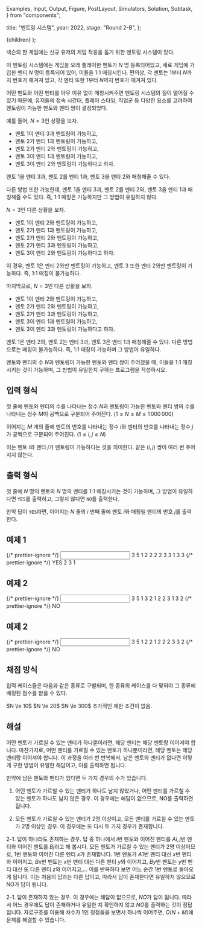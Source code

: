   Examples,
  Input,
  Output,
  Figure,
  PostLayout,
  Simulators,
  Solution,
  Subtask,
} from "components";

  title: "멘토링 시스템",
  year: 2022,
  stage: "Round 2-B",
};

  <PostLayout meta={meta}>{children}</PostLayout>
);

넥슨의 한 게임에는 신규 유저의 게임 적응을 돕기 위한 멘토링 시스템이 있다.

이 멘토링 시스템에는 게임을 오래 플레이한 멘토가 $N$ 명 등록되어있고,
새로 게임에 가입한 멘티 $N$ 명이 등록되어 있어, 이들을 1:1 매칭시킨다.
편의상, 각 멘토는 $1$부터 $N$까지 번호가 매겨져 있고,
각 멘티 또한 $1$부터 $N$까지 번호가 매겨져 있다.

어떤 멘토와 어떤 멘티를 아무 이유 없이 매칭시켜주면
멘토링 시스템의 질이 떨어질 수 있기 때문에,
유저들의 접속 시간대, 플레이 스타일, 직업군 등
다양한 요소를 고려하여 멘토링이 가능한 멘토와 멘티 쌍이 결정되었다.

예를 들어, $N = 3$인 상황을 보자.

* 멘토 $1$이 멘티 $3$과 멘토링이 가능하고,
* 멘토 $2$가 멘티 $1$과 멘토링이 가능하고,
* 멘토 $2$가 멘티 $2$와 멘토링이 가능하고,
* 멘토 $3$이 멘티 $1$과 멘토링이 가능하고,
* 멘토 $3$이 멘티 $2$와 멘토링이 가능하다고 하자.

멘토 $1$을 멘티 $3$과, 멘토 $2$를 멘티 $1$과, 멘토 $3$을 멘티 $2$와 매칭해줄 수 있다.

다른 방법 또한 가능한데, 멘토 $1$을 멘티 $3$과, 멘토 $2$를 멘티 $2$와,
멘토 $3$을 멘티 $1$과 매칭해줄 수도 있다.
즉, 1:1 매칭은 가능하지만 그 방법이 유일하지 않다.

$N = 3$인 다른 상황을 보자.

* 멘토 $1$이 멘티 $2$와 멘토링이 가능하고,
* 멘토 $2$가 멘티 $1$과 멘토링이 가능하고,
* 멘토 $2$가 멘티 $2$와 멘토링이 가능하고,
* 멘토 $2$가 멘티 $3$과 멘토링이 가능하고,
* 멘토 $3$이 멘티 $2$와 멘토링이 가능하다고 하자.

이 경우, 멘토 $1$은 멘티 $2$와만 멘토링이 가능하고, 멘토 $3$ 또한 멘티 $2$와만 멘토링이 가능하다.
즉, 1:1 매칭이 불가능하다.

마지막으로, $N = 3$인 다른 상황을 보자.

* 멘토 $1$이 멘티 $2$와 멘토링이 가능하고,
* 멘토 $2$가 멘티 $2$와 멘토링이 가능하고,
* 멘토 $2$가 멘티 $3$과 멘토링이 가능하고,
* 멘토 $3$이 멘티 $1$과 멘토링이 가능하고,
* 멘토 $3$이 멘티 $3$과 멘토링이 가능하다고 하자.
 
멘토 $1$은 멘티 $2$와, 멘토 $2$는 멘티 $3$과, 멘토 $3$은 멘티 $1$과 매칭해줄 수 있다.
다른 방법으로는 매칭이 불가능하다.
즉, 1:1 매칭이 가능하며 그 방법이 유일하다.

멘토와 멘티의 수 $N$과 멘토링이 가능한 멘토와 멘티 쌍이 주어졌을 때,
이들을 1:1 매칭시키는 것이 가능하며,
그 방법이 유일한지 구하는 프로그램을 작성하시오.

## 입력 형식

첫 줄에 멘토와 멘티의 수를 나타내는 정수 $N$과
멘토링이 가능한 멘토와 멘티 쌍의 수를 나타내는 정수 $M$이
공백으로 구분되어 주어진다.
($1 \le N \le M \le 1\,000\,000$)

이어지는 $M$ 개의 줄에 멘토의 번호를 나타내는 정수 $i$와
멘티의 번호를 나타내는 정수 $j$가 공백으로 구분되어 주어진다.
($1 \le i, j \le N$)

이는 멘토 $i$와 멘티 $j$가 멘토링이 가능하다는 것을 의미한다.
같은 $(i, j)$ 쌍이 여러 번 주어지지 않는다.

## 출력 형식

첫 줄에
$N$ 명의 멘토와 $N$ 명의 멘티를 1:1 매칭시키는 것이 가능하며, 그 방법이 유일하다면
`YES`를 출력하고, 그렇지 않다면 `NO`를 출력한다.

만약 답이 `YES`라면, 이어지는 $N$ 줄의 $i$ 번째 줄에 멘토 $i$와 매칭될 멘티의 번호 $j$를 출력한다.

## 예제 1

<Examples>
  {/* prettier-ignore */}
  <Input>
3 5
1 2
2 2
2 3
3 1
3 3
  </Input>
  {/* prettier-ignore */}
  <Output>
YES
2
3
1
  </Output>
</Examples>

## 예제 2

<Examples>
  {/* prettier-ignore */}
  <Input>
3 5
1 3
2 1
2 2
3 1
3 2
  </Input>
  {/* prettier-ignore */}
  <Output>
NO
  </Output>
</Examples>

## 예제 2

<Examples>
  {/* prettier-ignore */}
  <Input>
3 5
1 2
2 1
2 2
2 3
3 2
  </Input>
  {/* prettier-ignore */}
  <Output>
NO
  </Output>
</Examples>

## 채점 방식

입력 케이스들은 다음과 같은 종류로 구별되며,
한 종류의 케이스를 다 맞혀야 그 종류에 배정된 점수를 받을 수 있다.

<Subtask index={1} score={19}>
  $N \le 10$
</Subtask>
<Subtask index={2} score={24}>
  $N \le 20$
</Subtask>
<Subtask index={3} score={28}>
  $N \le 300$
</Subtask>
<Subtask index={4} score={29}>
  추가적인 제한 조건이 없음.
</Subtask>

## 해설

<Solution>
어떤 멘토가 가르칠 수 있는 멘티가 하나뿐이라면, 해당 멘티는 해당 멘토랑 이어져야 합니다. 
마찬가지로, 어떤 멘티를 가르칠 수 있는 멘토가 하나뿐이라면, 해당 멘토는 해당 멘티랑 이어져야 합니다. 
이 과정을 여러 번 반복해서, 남은 멘토와 멘티가 없다면 이렇게 구한 방법이 유일한 해답이고, 이를 출력하면 됩니다. 

만약에 남은 멘토와 멘티가 있다면 두 가지 경우의 수가 있습니다. 
1. 어떤 멘토가 가르칠 수 있는 멘티가 하나도 남지 않았거나, 어떤 멘티를 가르칠 수 있는 멘토가 하나도 남지 않은 경우. 
이 경우에는 해답이 없으므로, NO를 출력하면 됩니다. 

2. 모든 멘토가 가르칠 수 있는 멘티가 $2$명 이상이고, 모든 멘티를 가르칠 수 있는 멘토가 $2$명 이상인 경우. 
이 경우에는 또 다시 두 가지 경우가 존재합니다. 

2-1. 답이 하나라도 존재하는 경우. 
답 중 하나에서 $i$번 멘토와 이어진 멘티를 $Ai, j$번 멘티와 이어진 멘토를 $Bj$라고 해 봅시다. 
모든 멘토가 가르칠 수 있는 멘티가 $2$명 이상이므로, $1$번 멘토와 이어진 다른 멘티 $x$가 존재합니다. 
$1$번 멘토가 $A1$번 멘티 대신 $x$번 멘티와 이어지고, $Bx$번 멘토는 $x$번 멘티 대신 다른 멘티 $y$와 이어지고, $By$번 멘토는 $y$번 멘티 대신 또 다른 멘티 $z$와 이어지고,... 
이를 반복하다 보면 어느 순간 $1$번 멘토로 돌아오게 됩니다. 
이는 처음의 답과는 다른 답이고, 따라서 답이 존재한다면 유일하지 않으므로 NO가 답이 됩니다.
  
2-1. 답이 존재하지 않는 경우. 
이 경우에는 해답이 없으므로, $NO$가 답이 됩니다. 
따라서 어느 경우에도 답이 존재하거나 유일한 지 확인하지 않고 $NO$를 출력하는 것이 정답입니다. 
자료구조를 이용해 차수가 $1$인 정점들을 보면서 하나씩 이어주면, $O(N+M)$에 문제를 해결할 수 있습니다.
</Solution>
